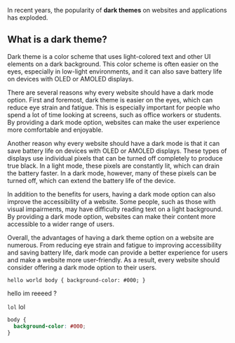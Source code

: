 In recent years, the popularity of **dark themes** on websites and applications has exploded.

## What is a dark theme?

Dark theme is a color scheme that uses light-colored text and other UI elements on a dark background. This color scheme is often easier on the eyes, especially in low-light environments, and it can also save battery life on devices with OLED or AMOLED displays.

There are several reasons why every website should have a dark mode option. First and foremost, dark theme is easier on the eyes, which can reduce eye strain and fatigue. This is especially important for people who spend a lot of time looking at screens, such as office workers or students. By providing a dark mode option, websites can make the user experience more comfortable and enjoyable.

Another reason why every website should have a dark mode is that it can save battery life on devices with OLED or AMOLED displays. These types of displays use individual pixels that can be turned off completely to produce true black. In a light mode, these pixels are constantly lit, which can drain the battery faster. In a dark mode, however, many of these pixels can be turned off, which can extend the battery life of the device.

In addition to the benefits for users, having a dark mode option can also improve the accessibility of a website. Some people, such as those with visual impairments, may have difficulty reading text on a light background. By providing a dark mode option, websites can make their content more accessible to a wider range of users.

Overall, the advantages of having a dark theme option on a website are numerous. From reducing eye strain and fatigue to improving accessibility and saving battery life, dark mode can provide a better experience for users and make a website more user-friendly. As a result, every website should consider offering a dark mode option to their users.

```
hello world body { background-color: #000; }
```

<RedText>hello im reeeed ?</RedText>

`lol` lol

```css
body {
  background-color: #000;
}
```
